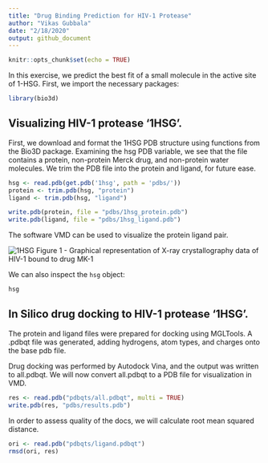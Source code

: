 ```yaml
---
title: "Drug Binding Prediction for HIV-1 Protease"
author: "Vikas Gubbala"
date: "2/18/2020"
output: github_document
---
```


```r
knitr::opts_chunk$set(echo = TRUE)
```

In this exercise, we predict the best fit of a small molecule in the active site of 1-HSG. First, we import the necessary packages:


```r
library(bio3d)
```

## Visualizing HIV-1 protease '1HSG'.

First, we download and format the 1HSG PDB structure using functions from the Bio3D package. Examining the hsg PDB variable, we see that the file contains a protein, non-protein Merck drug, and non-protein water molecules. We trim the PDB file into the protein and ligand, for future ease. 

```r
hsg <- read.pdb(get.pdb('1hsg', path = 'pdbs/'))
protein <- trim.pdb(hsg, "protein")
ligand <- trim.pdb(hsg, "ligand")

write.pdb(protein, file = "pdbs/1hsg_protein.pdb")
write.pdb(ligand, file = "pdbs/1hsg_ligand.pdb")
```

The software VMD can be used to visualize the protein ligand pair.

![1HSG](images/1hsg.png)
Figure 1 - Graphical representation of X-ray crystallography data of HIV-1 bound to drug MK-1


We can also inspect the `hsg` object:
```r
hsg
```

## In Silico drug docking to HIV-1 protease '1HSG'.

The protein and ligand files were prepared for docking using MGLTools. A .pdbqt file was generated, adding hydrogens, atom types, and charges onto the base pdb file.

Drug docking was performed by Autodock Vina, and the output was written to all.pdbqt. We will now convert all.pdbqt to a PDB file for visualization in VMD.

```r
res <- read.pdb("pdbqts/all.pdbqt", multi = TRUE)
write.pdb(res, "pdbs/results.pdb")
```

In order to assess quality of the docs, we will calculate root mean squared distance.

```r
ori <- read.pdb("pdbqts/ligand.pdbqt")
rmsd(ori, res)
```

